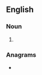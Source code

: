 ==English==

===Noun===
{{head|en|noun plural form}}

# {{plural of|rebutia|lang=en}}

===Anagrams===
* {{l|en|aubrites}}